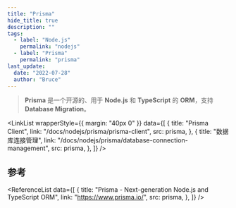 ```yaml
---
title: "Prisma"
hide_title: true
description: ""
tags:
  - label: "Node.js"
    permalink: "nodejs"
  - label: "Prisma"
    permalink: "prisma"
last_update:
  date: "2022-07-28"
  author: "Bruce"
---
```



<FeatureIcon src={prisma} title="Prisma" />

> **Prisma** 是一个开源的、用于 **Node.js** 和 **TypeScript** 的 **ORM**，支持 **Database Migration**。

<LinkList
  wrapperStyle={{ margin: "40px 0" }}
  data={[
    {
      title: "Prisma Client",
      link: "/docs/nodejs/prisma/prisma-client",
      src: prisma,
    },
    {
      title: "数据库连接管理",
      link: "/docs/nodejs/prisma/database-connection-management",
      src: prisma,
    },
  ]}
/>

## 参考

<ReferenceList
  data={[
    {
      title: "Prisma - Next-generation Node.js and TypeScript ORM",
      link: "https://www.prisma.io/",
      src: prisma,
    },
  ]}
/>
